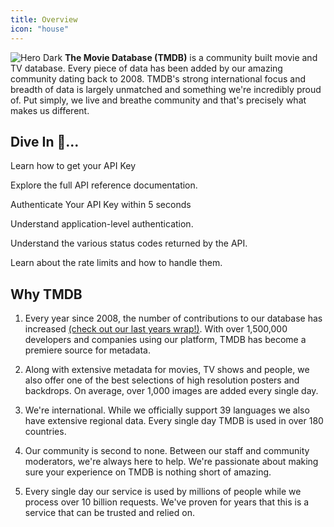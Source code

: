 ```yaml
---
title: Overview
icon: "house"
---
```


<Frame>
<img
   noZoom
  src="/images/blue_square_2-d537fb228cf3ded904ef09b136fe3fec72548ebc1fea3fbbd1ad9e36364db38b.svg"
  alt="Hero Dark"
/>
</Frame>
<b>The Movie Database (TMDB)</b> is a community built movie and TV database. 
Every piece of data has been added by our amazing community dating back to 2008. 
TMDB's strong international focus and breadth of data is largely unmatched and something we're incredibly proud of. 
Put simply, we live and breathe community and that's precisely what makes us different.

## Dive In 🚀... 
<CardGroup cols={3}>
  <Card title="Guide" href="/the-basics/quickstart" icon="book-open">
    <p>Learn how to get your API Key</p>
  </Card>
  <Card title="API Reference" icon="book" href="/api-reference">
    <p>Explore the full API reference documentation.</p>
  </Card>
  <Card title="Quickstart" href="/api-reference/authentication" icon="Key">
    <p>Authenticate Your API Key within 5 seconds</p>
  </Card>
  <Card title="Application" href="/the-basics/application" icon="window">
    <p>Understand application-level authentication.</p>
  </Card>
  <Card title="Status Code" icon="code" href="/the-basics/status-codes">
    <p>Understand the various status codes returned by the API.</p>
  </Card>
  <Card title="Rate Limiting" icon="gauge" href="/the-basics/rate-limit">
    <p>Learn about the rate limits and how to handle them.</p>
  </Card>
</CardGroup>

## Why TMDB
1. Every year since 2008, the number of contributions to our database has increased [(check out our last years wrap!)](https://www.themoviedb.org/2024).
 With over 1,500,000 developers and companies using our platform, TMDB has become a premiere source for metadata.

2. Along with extensive metadata for movies, TV shows and people, we also offer one of the best selections of high resolution posters and backdrops. 
On average, over 1,000 images are added every single day.

3. We're international. While we officially support 39 languages we also have extensive regional data. 
Every single day TMDB is used in over 180 countries.

4. Our community is second to none. Between our staff and community moderators, we're always here to help. 
We're passionate about making sure your experience on TMDB is nothing short of amazing.

5. Every single day our service is used by millions of people while we process over 10 billion requests. 
We've proven for years that this is a service that can be trusted and relied on.